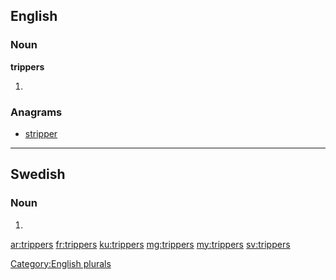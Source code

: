 ==English==

===Noun===
'''trippers'''

# {{plural of|tripper}}

===Anagrams===
* [[stripper#English|stripper]]

[[Category:English plurals]]

----

==Swedish==

===Noun===
{{head|sv|noun form}}

# {{sv-noun-form-indef-gen-pl|tripp}}

[[ar:trippers]]
[[fr:trippers]]
[[ku:trippers]]
[[mg:trippers]]
[[my:trippers]]
[[sv:trippers]]
